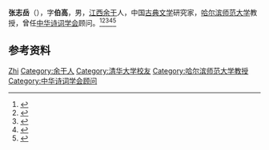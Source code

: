 {{Otheruses|other=名为张伯高的其他人物|张伯高}}

'''张志岳'''（{{bd|1911年||1993年|}}），字'''伯高'''，男，[[江西|江西]][[余干|余干]]人，中国[[古典文学|古典文学]]研究家，[[哈尔滨师范大学|哈尔滨师范大学]]教授，曾任[[中华诗词学会|中华诗词学会]]顾问。<ref>{{Cite book|title=中国当代艺术界名人录|author=中国名人研究院编; 异天, 戈德主编|publisher=社会科学文献出版社|year=1993|isbn=|location=北京|pages=}}</ref><ref>{{Cite book|title=中国近现代人物别名词典|author=徐为民编|publisher=沈阳出版社|year=1993|isbn=|location=沈阳|pages=}}</ref><ref>{{Cite book|title=20世纪中华人物名字号辞典|author=周家珍编著|publisher=法律出版社|year=2000|isbn=9787503628320|location=北京|pages=}}</ref><ref>{{Cite book|title=唐宋词百科大辞典|author=王洪总主编|publisher=学苑出版社|year=1990|isbn=|location=北京|pages=}}</ref><ref>{{Cite book|title=宋词大辞典|author=张高宽, 王玉哲, 王连生等主编|publisher=辽宁人民出版社|year=1990|isbn=|location=沈阳|pages=}}</ref>

== 参考资料 ==
{{reflist}}

{{中国人物小作品}}
{{Navboxes
| title  = 张志岳在[[中华诗词学会|中华诗词学会]]的职务
| list1  =
{{中华诗词学会第一届理事会}}
}}

{{Authority control}}
{{DEFAULTSORT:Zhang张}}
[[Category:张姓|Zhi]]
[[Category:余干人|Category:余干人]]
[[Category:清华大学校友|Category:清华大学校友]]
[[Category:哈尔滨师范大学教授|Category:哈尔滨师范大学教授]]
[[Category:中华诗词学会顾问|Category:中华诗词学会顾问]]
